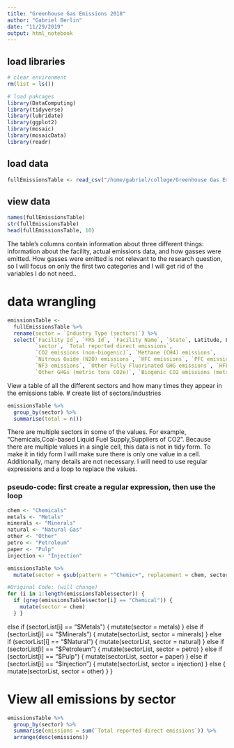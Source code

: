 ```yaml
---
title: "Greenhouse Gas Emissions 2018"
author: "Gabriel Berlin"
date: "11/29/2019"
output: html_notebook
---
```


## load libraries
```r
# clear environment
rm(list = ls()) 

# load pakcages
library(DataComputing)
library(tidyverse)
library(lubridate)
library(ggplot2)
library(mosaic)
library(mosaicData)
library(readr)
```

## load data
```r
fullEmissionsTable <- read_csv("/home/gabriel/college/Greenhouse Gas Emissions 2018/direct_emitters.csv", skip = 3)
```

## view data
```r
names(fullEmissionsTable)
str(fullEmissionsTable)
head(fullEmissionsTable, 10)
```

The table's columns contain information about three different things: information about the facility, actual emissions data, and how gasses were emitted.
How gasses were emitted is not relevant to the research question, so I will focus on only the first two categories and I will get rid of the variables I do not need..

# data wrangling
```r
emissionsTable <- 
  fullEmissionsTable %>%
  rename(sector = `Industry Type (sectors)`) %>%
  select(`Facility Id`, `FRS Id`, `Facility Name`, `State`, Latitude, Longitude, 
         `sector`, `Total reported direct emissions`, 
         `CO2 emissions (non-biogenic)`, `Methane (CH4) emissions`, 
         `Nitrous Oxide (N2O) emissions`, `HFC emissions`, `PFC emissions`, `SF6 emissions`,
         `NF3 emissions`, `Other Fully Fluorinated GHG emissions`, `HFE emissions`,
         `Other GHGs (metric tons CO2e)`, `Biogenic CO2 emissions (metric tons)`)
```

View a table of all the different sectors and how many times they appear in the emissions table.
# create list of sectors/industries
```r
emissionsTable %>%
  group_by(sector) %>%
  summarise(total = n())
```

There are multiple sectors in some of the values. For example, "Chemicals,Coal-based Liquid Fuel Supply,Suppliers of CO2". Because there are multiple values in a single cell, this data is not in tidy form. To make it in tidy form I will make sure there is only one value in a cell. Additionally, many details are not necessary.
I will need to use regular expressions and a loop to replace the values.

### pseudo-code: first create a regular expression, then use the loop
```r
chem <- "Chemicals"
metals <- "Metals"
minerals <- "Minerals"
natural <- "Natural Gas"
other <- "Other"
petro <- "Petroleum"
paper <- "Pulp"
injection <- "Injection"
```


```r
emissionsTable %>%
  mutate(sector = gsub(pattern = "^Chemic+", replacement = chem, sector))

```

```r
#Original Code: (will change)
for (i in 1:length(emissionsTable$sector)) {
  if (grep(emissionsTable$sector[i] == "Chemical")) {
    mutate(sector = chem)
  } }
```
  else if (sectorList[i] == "$Metals") {
    mutate(sector = metals)
  } else if (sectorList[i] == "$Minerals") {
    mutate(sectorList, sector = minerals)
  } else if (sectorList[i] == "$Natural") {
    mutate(sectorList, sector = natural)
  } else if (sectorList[i] == "$Petroleum") {
    mutate(sectorList, sector = petro)
  } else if (sectorList[i] == "$Pulp") {
    mutate(sectorList, sector = paper)
  } else if (sectorList[i] == "$Injection") {
    mutate(sectorList, sector = injection)
  } else {
    mutate(sectorList, sector = other)
  }
}


# View all emissions by sector
```r
emissionsTable %>%
  group_by(sector) %>%
  summarise(emissions = sum(`Total reported direct emissions`)) %>%
  arrange(desc(emissions))
```
